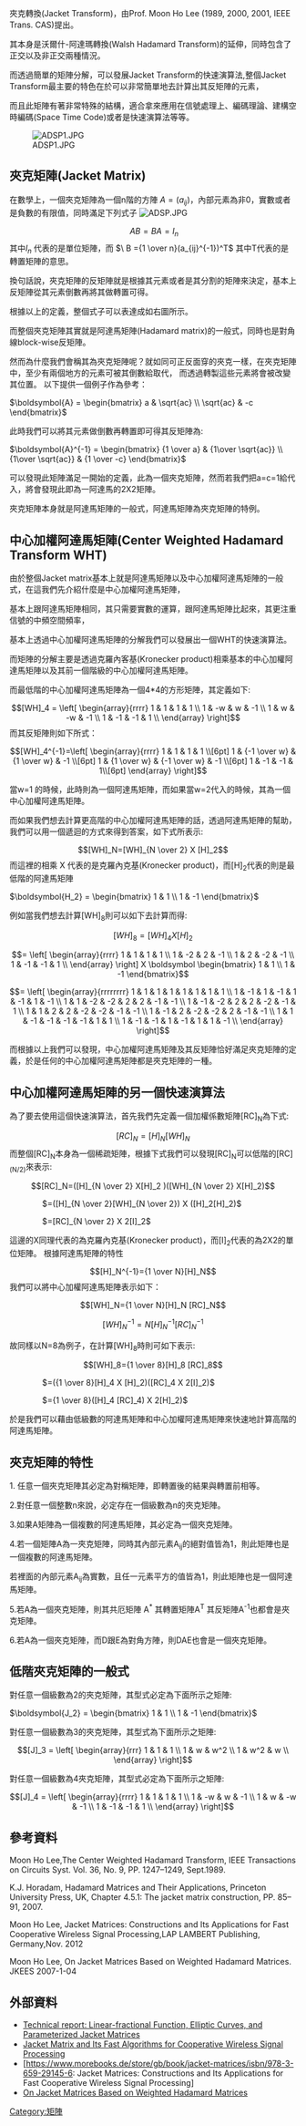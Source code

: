 {{multiple issues|
{{dead end|time=2014-06-28T09:33:15+00:00}}
{{no footnotes|time=2014-06-28T09:33:15+00:00}}
{{orphan|time=2014-06-28T09:33:15+00:00}}
{{review|time=2014-06-28T09:33:15+00:00}}
{{暫定名稱}}
}}
{{mergefrom|阿达马变换}}
夾克轉換(Jacket Transform)，由Prof. Moon Ho Lee (1989, 2000, 2001, IEEE Trans. CAS)提出。

其本身是沃爾什-阿達瑪轉換(Walsh Hadamard Transform)的延伸，同時包含了正交以及非正交兩種情況。

而透過簡單的矩陣分解，可以發展Jacket Transform的快速演算法,整個Jacket Transform最主要的特色在於可以非常簡單地去計算出其反矩陣的元素，

而且此矩陣有著非常特殊的結構，適合拿來應用在信號處理上、編碼理論、建構空時編碼(Space Time Code)或者是快速演算法等等。

[[File:ADSP1.JPG|thumb]]

== 夾克矩陣(Jacket Matrix) ==
在數學上，一個夾克矩陣為一個n階的方陣 <math>A= (a_{ij})</math>，內部元素為非0，實數或者是負數的有限值，同時滿足下列式子
[[File:ADSP.JPG|thumb]]
:<math>\  AB=BA=I_n </math>
其中''I''<sub>''n''</sub> 代表的是單位矩陣，而
<math>\ B ={1 \over n}(a_{ij}^{-1})^T</math> 其中T代表的是轉置矩陣的意思。

換句話說，夾克矩陣的反矩陣就是根據其元素或者是其分割的矩陣來決定，基本上反矩陣從其元素倒數再將其做轉置可得。

根據以上的定義，整個式子可以表達成如右圖所示。



而整個夾克矩陣其實就是阿達馬矩陣(Hadamard matrix)的一般式，同時也是對角線block-wise反矩陣。

然而為什麼我們會稱其為夾克矩陣呢？就如同可正反面穿的夾克一樣，在夾克矩陣中，至少有兩個地方的元素可被其倒數給取代，
而透過轉製這些元素將會被改變其位置。
以下提供一個例子作為參考：


<math> \boldsymbol{A} = \begin{bmatrix} a & \sqrt{ac} \\ \sqrt{ac} & -c \end{bmatrix} </math>

此時我們可以將其元素做倒數再轉置即可得其反矩陣為:

<math> \boldsymbol{A}^{-1} = \begin{bmatrix} {1 \over a} &  {1\over \sqrt{ac}} \\ {1\over \sqrt{ac}} & {1 \over -c} \end{bmatrix} </math>

可以發現此矩陣滿足一開始的定義，此為一個夾克矩陣，然而若我們把a=c=1給代入，將會發現此即為一阿達馬的2X2矩陣。

夾克矩陣本身就是阿達馬矩陣的一般式，阿達馬矩陣為夾克矩陣的特例。

== 中心加權阿達馬矩陣(Center Weighted Hadamard Transform WHT) ==
由於整個Jacket matrix基本上就是阿達馬矩陣以及中心加權阿達馬矩陣的一般式，在這我們先介紹什麼是中心加權阿達馬矩陣，

基本上跟阿達馬矩陣相同，其只需要實數的運算，跟阿達馬矩陣比起來，其更注重信號的中頻空間頻率，

基本上透過中心加權阿達馬矩陣的分解我們可以發展出一個WHT的快速演算法。

而矩陣的分解主要是透過克羅內客基(Kronecker product)相乘基本的中心加權阿達馬矩陣以及其前一個階級的中心加權阿達馬矩陣。

而最低階的中心加權阿達馬矩陣為一個4*4的方形矩陣，其定義如下:
:<math>
 [WH]_4 = \left[   \begin{array}{rrrr}   1 & 1 & 1 & 1 \\   1 & -w & w & -1 \\   1 & w & -w & -1 \\   1 & -1 & -1 & 1 \\  \end{array} \right]
</math>
而其反矩陣則如下所式：
:<math>[WH]_4^{-1}=\left[ 
  \begin{array}{rrrr}   1 & 1 & 1 & 1 \\[6pt]   1 & {-1 \over w} & {1 \over w} & -1 \\[6pt]
   1 & {1 \over w} & {-1 \over w}  & -1 \\[6pt]     1 & -1 & -1 & 1\\[6pt]  \end{array}
 \right]</math>

當w=1 的時候，此時則為一個阿達馬矩陣，而如果當w=2代入的時候，其為一個中心加權阿達馬矩陣。

而如果我們想去計算更高階的中心加權阿達馬矩陣的話，透過阿達馬矩陣的幫助，我們可以用一個遞迴的方式來得到答案，如下式所表示:
:<math>[WH]_N=[WH]_{N \over 2}    X    [H]_2</math>
而這裡的相乘 X 代表的是克羅內克基(Kronecker product)，而[H]<sub>2</sub>代表的則是最低階的阿達馬矩陣

<math> \boldsymbol{H_2} = \begin{bmatrix} 1 & 1 \\ 1 & -1 \end{bmatrix} </math>

例如當我們想去計算[WH]<sub>8</sub>則可以如下去計算而得:
:<math>[WH]_8 =[WH]_4   X   [H]_2</math>
:<math>  = \left[   \begin{array}{rrrr}   1 & 1 & 1 & 1 \\   1 & -2 & 2 & -1 \\   1 & 2 & -2 & -1 \\   1 & -1 & -1 & 1 \\  \end{array} \right]
 X \boldsymbol \begin{bmatrix} 1 & 1 \\ 1 & -1 \end{bmatrix} </math>
:<math>= \left[   \begin{array}{rrrrrrrr}   1 & 1 & 1 & 1 & 1 & 1 & 1 & 1 \\   1 & -1 & 1 & -1 & 1 & -1 & 1 & -1 \\   1 & 1 & -2 & -2 & 2 & 2 & -1 & -1 \\   1 & -1 & -2 & 2 & 2 & -2 & -1 & 1 \\ 1 & 1 & 2 & 2 & -2 & -2 & -1 & -1 \\   1 & -1 & 2 & -2 & -2 & 2 & -1 & -1 \\   1 & 1 & -1 & -1 & -1 & -1 & 1 & 1 \\   1 & -1 & -1 & 1 & -1 & 1 & 1 & -1 \\ \end{array} \right] </math>

而根據以上我們可以發現，中心加權阿達馬矩陣及其反矩陣恰好滿足夾克矩陣的定義，於是任何的中心加權阿達馬矩陣都是夾克矩陣的一種。

== 中心加權阿達馬矩陣的另一個快速演算法 ==
為了要去使用這個快速演算法，首先我們先定義一個加權係數矩陣[RC]<sub>N</sub>為下式:
:<math>[RC]_N=[H]_N [WH]_N </math>
而整個[RC]<sub>N</sub>本身為一個稀疏矩陣，根據下式我們可以發現[RC]<sub>N</sub>可以低階的[RC]<sub>(N/2)</sub>來表示:
:<math>[RC]_N=([H]_{N \over 2} X[H]_2 )([WH]_{N \over 2} X[H]_2) </math>
             
         <math>            =([H]_{N \over 2}[WH]_{N \over 2}) X ([H]_2[H]_2)</math>
             
         <math>            =[RC]_{N \over 2} X 2[I]_2</math>

這邊的X同理代表的為克羅內克基(Kronecker product)，而[I]<sub>2</sub>代表的為2X2的單位矩陣。
根據阿達馬矩陣的特性
:<math>[H]_N^{-1}={1 \over N}[H]_N</math>
我們可以將中心加權阿達馬矩陣表示如下：
:<math>[WH]_N={1 \over N}[H]_N [RC]_N</math>
:<math>[WH]_N^{-1}=N [H]_N^{-1} [RC]_N^{-1}</math>

故同樣以N=8為例子，在計算[WH]<sub>8</sub>時則可如下表示:
:<math>[WH]_8={1 \over 8}[H]_8 [RC]_8</math>

         <math>=({1 \over 8}[H]_4 X [H]_2)([RC]_4 X 2[I]_2)</math>

         <math>={1 \over 8}([H]_4 [RC]_4) X 2[H]_2)</math>
於是我們可以藉由低級數的阿達馬矩陣和中心加權阿達馬矩陣來快速地計算高階的阿達馬矩陣。


== 夾克矩陣的特性 ==
1. 任意一個夾克矩陣其必定為對稱矩陣，即轉置後的結果與轉置前相等。

2.對任意一個整數n來說，必定存在一個級數為n的夾克矩陣。

3.如果A矩陣為一個複數的阿達馬矩陣，其必定為一個夾克矩陣。

4.若一個矩陣A為一夾克矩陣，同時其內部元素A<sub>ij</sub>的絕對值皆為1，則此矩陣也是一個複數的阿達馬矩陣。

若裡面的內部元素A<sub>ij</sub>為實數，且任一元素平方的值皆為1，則此矩陣也是一個阿達馬矩陣。

5.若A為一個夾克矩陣，則其共厄矩陣 A<sup>*</sup> 其轉置矩陣A<sup>T</sup> 其反矩陣A<sup>-1</sup>也都會是夾克矩陣。

6.若A為一個夾克矩陣，而D跟E為對角方陣，則DAE也會是一個夾克矩陣。



== 低階夾克矩陣的一般式 ==
對任意一個級數為2的夾克矩陣，其型式必定為下面所示之矩陣:

<math> \boldsymbol{J_2} = \begin{bmatrix} 1 & 1 \\ 1 & -1 \end{bmatrix} </math>

對任意一個級數為3的夾克矩陣，其型式為下面所示之矩陣:
:<math>
 [J]_3 = \left[   \begin{array}{rrr}   1 & 1 & 1 \\   1 & w  &   w^2  \\   1  &   w^2 & w   \\    \end{array} \right]
</math>

對任意一個級數為4夾克矩陣，其型式必定為下面所示之矩陣:

:<math>
 [J]_4 = \left[   \begin{array}{rrrr}   1 & 1 & 1 & 1 \\   1 & -w & w & -1 \\   1 & w & -w & -1 \\   1 & -1 & -1 & 1 \\  \end{array} \right]
</math>

== 參考資料 ==
Moon Ho Lee,The Center Weighted Hadamard Transform, IEEE Transactions on Circuits Syst. Vol. 36, No. 9, PP. 1247–1249, Sept.1989.

K.J. Horadam, Hadamard Matrices and Their Applications, Princeton University Press, UK, Chapter 4.5.1: The jacket matrix construction, PP. 85–91, 2007.

Moon Ho Lee, Jacket Matrices: Constructions and Its Applications for Fast Cooperative Wireless Signal Processing,LAP LAMBERT Publishing, Germany,Nov. 2012

Moon Ho Lee, On Jacket Matrices Based on Weighted Hadamard Matrices. JKEES 2007-1-04

== 外部資料 ==
* [https://web.archive.org/web/20110722132439/http://mdmc.chonbuk.ac.kr/english/download/report%201.pdf Technical report: Linear-fractional Function, Elliptic Curves, and Parameterized Jacket Matrices]
* [https://web.archive.org/web/20110722132459/http://mdmc.chonbuk.ac.kr/english/images/Jacket%20matrix%20and%20its%20fast%20algorithm%20for%20wireless%20signal%20processing.pdf Jacket Matrix and Its Fast Algorithms for Cooperative Wireless Signal Processing]
* [https://www.morebooks.de/store/gb/book/jacket-matrices/isbn/978-3-659-29145-6: Jacket Matrices: Constructions and Its Applications for Fast Cooperative Wireless Signal Processing] {{Wayback|url=https://www.morebooks.de/store/gb/book/jacket-matrices/isbn/978-3-659-29145-6: |date=20160304052923 }}
* [http://www.jees.kr/Upload/files/JEES/JEES_7_1_04.pdf On Jacket Matrices Based on Weighted Hadamard Matrices]{{Wayback|url=http://www.jees.kr/Upload/files/JEES/JEES_7_1_04.pdf |date=20160304134421 }}

[[Category:矩陣|Category:矩陣]]